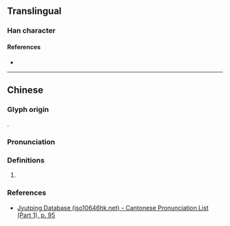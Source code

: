 {{character info}}
==Translingual==
{{Han simplified forms|嬕|𡛄|⿰女𠬤}}

===Han character===
{{Han char|rn=38|rad=女|as=13|sn=16|four=|canj=VWLJ|ids=⿰女睪}}

====References====
* {{Han ref|kx=0272.060|dkj=06769|hdz=21083.230|uh=5B15|ud=23317}}

----

==Chinese==
{{zh-forms}}

===Glyph origin===
{{Han compound|女|睪|c1=s|c2=p|ls=psc|t1=woman}}.

===Pronunciation===
{{zh-pron
|m=shì
|c=sik1
|mc=y
|oc=y
|cat=pn
}}

===Definitions===
{{head|zh|Han character}}

# {{zh-used2|n}}

===References===
* [http://www.iso10646hk.net/jp/document/download.jsp Jyutping Database (iso10646hk.net) - Cantonese Pronunciation List (Part 1), p. 95]